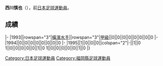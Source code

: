 {{Infobox football biography
|name=西川慎也
|image=
|fullname=西川慎也
|birth_date={{Birth date and age|1974|6|12}}
|cityofbirth=[[縣|縣]]
|countryofbirth=[[日本|日本]]
|position=[[中场|中场]]
|currentclub=
|years=1993-1995
|clubs=[[橫濱水手|橫濱水手]]
|caps(goals)=
|nationalyears=
|nationalteam=
|nationalcaps(goals)=
}}
'''西川慎也'''（{{Bd|1974年|6月12日||}}），前[[日本|日本]][[足球|足球]][[運動員|運動員]]。

==成績==
{{Football player club statistics 1|YYN}}
{{Football player club statistics 2|JPN|YYN}}
|-
|1993||rowspan="3"|[[橫濱水手|橫濱水手]]||rowspan="3"|[[日本職業足球甲級聯賽|甲級]]||0||0||0||0||0||0||0||0
|-
|1994||0||0||0||0||0||0||0||0
|-
|1995||1||0||0||0||colspan="2"|-||1||0
{{Football player club statistics 3|1|JPN}}1||0||0||0||0||0||1||0
{{Football player club statistics 5}}1||0||0||0||0||0||1||0
|}

{{Japan-sport-bio-stub}}
{{Soccer-player-stub}}
[[Category:日本足球運動員|Category:日本足球運動員]]
[[Category:福岡縣足球運動員|Category:福岡縣足球運動員]]